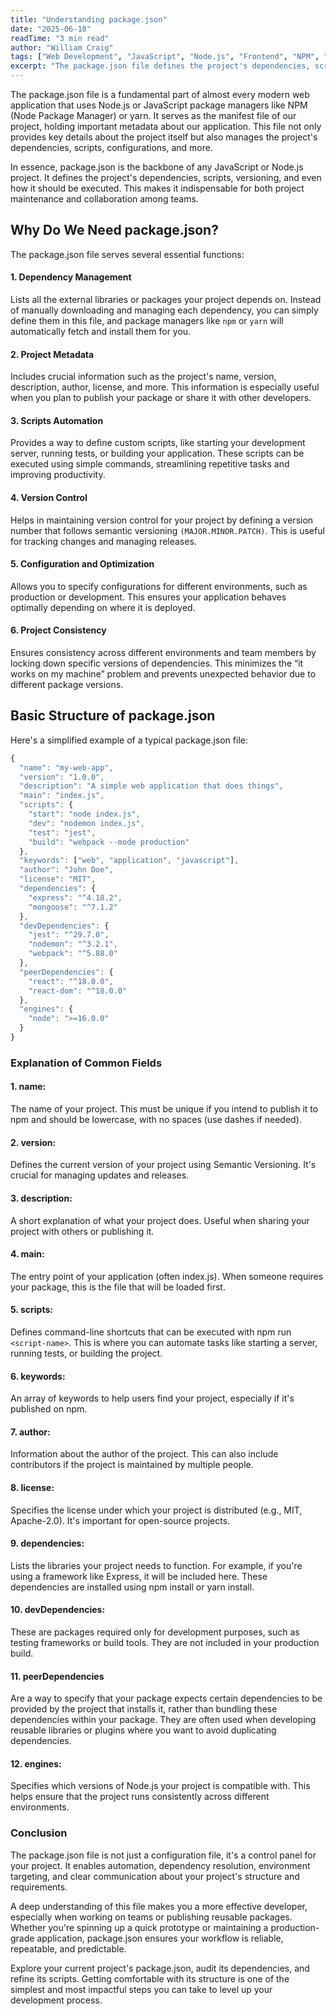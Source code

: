 ```yaml
---
title: "Understanding package.json"
date: "2025-06-18"
readTime: "3 min read"
author: "William Craig"
tags: ["Web Development", "JavaScript", "Node.js", "Frontend", "NPM", "Yarn", "Package.json", "JSON", "Dependencies", "Scripts", "Versioning", "Semantic Versioning"]
excerpt: "The package.json file defines the project's dependencies, scripts, versioning, and even how it should be executed, among other things."
---
```


The package.json file is a fundamental part of almost every modern web application that uses Node.js or JavaScript package managers like NPM (Node Package Manager) or yarn. It serves as the manifest file of our project, holding important metadata about our application. This file not only provides key details about the project itself but also manages the project's dependencies, scripts, configurations, and more.

In essence, package.json is the backbone of any JavaScript or Node.js project. It defines the project's dependencies, scripts, versioning, and even how it should be executed. This makes it indispensable for both project maintenance and collaboration among teams.

## Why Do We Need package.json?

The package.json file serves several essential functions:

#### 1.	Dependency Management
Lists all the external libraries or packages your project depends on. Instead of manually downloading and managing each dependency, you can simply define them in this file, and package managers like `npm` or `yarn` will automatically fetch and install them for you.
#### 2.	Project Metadata
Includes crucial information such as the project's name, version, description, author, license, and more. This information is especially useful when you plan to publish your package or share it with other developers.
#### 3.	Scripts Automation
Provides a way to define custom scripts, like starting your development server, running tests, or building your application. These scripts can be executed using simple commands, streamlining repetitive tasks and improving productivity.
#### 4.	Version Control
Helps in maintaining version control for your project by defining a version number that follows semantic versioning `(MAJOR.MINOR.PATCH)`. This is useful for tracking changes and managing releases.
#### 5.	Configuration and Optimization
Allows you to specify configurations for different environments, such as production or development. This ensures your application behaves optimally depending on where it is deployed.
#### 6.	Project Consistency
Ensures consistency across different environments and team members by locking down specific versions of dependencies. This minimizes the “it works on my machine” problem and prevents unexpected behavior due to different package versions.


## Basic Structure of package.json

Here's a simplified example of a typical package.json file:

```javascript
{
  "name": "my-web-app",
  "version": "1.0.0",
  "description": "A simple web application that does things",
  "main": "index.js",
  "scripts": {
    "start": "node index.js",
    "dev": "nodemon index.js",
    "test": "jest",
    "build": "webpack --mode production"
  },
  "keywords": ["web", "application", "javascript"],
  "author": "John Doe",
  "license": "MIT",
  "dependencies": {
    "express": "^4.18.2",
    "mongoose": "^7.1.2"
  },
  "devDependencies": {
    "jest": "^29.7.0",
    "nodemon": "^3.2.1",
    "webpack": "^5.88.0"
  },
  "peerDependencies": {
    "react": "^18.0.0",
    "react-dom": "^18.0.0"
  },
  "engines": {
    "node": ">=16.0.0"
  }
}
```
### Explanation of Common Fields

#### 1.	name:
The name of your project. This must be unique if you intend to publish it to npm and should be lowercase, with no spaces (use dashes if needed).
#### 2.	version:
Defines the current version of your project using Semantic Versioning. It's crucial for managing updates and releases.
#### 3.	description:
A short explanation of what your project does. Useful when sharing your project with others or publishing it.
#### 4.	main:
The entry point of your application (often index.js). When someone requires your package, this is the file that will be loaded first.
#### 5.	scripts:
Defines command-line shortcuts that can be executed with npm run `<script-name>`. This is where you can automate tasks like starting a server, running tests, or building the project.
#### 6.	keywords:
An array of keywords to help users find your project, especially if it's published on npm.
#### 7.	author:
Information about the author of the project. This can also include contributors if the project is maintained by multiple people.
#### 8.	license:
Specifies the license under which your project is distributed (e.g., MIT, Apache-2.0). It's important for open-source projects.
#### 9.	dependencies:
Lists the libraries your project needs to function. For example, if you're using a framework like Express, it will be included here. These dependencies are installed using npm install or yarn install.
#### 10.	devDependencies:
These are packages required only for development purposes, such as testing frameworks or build tools. They are not included in your production build.
#### 11. peerDependencies
Are a way to specify that your package expects certain dependencies to be provided by the project that installs it, rather than bundling these dependencies within your package. They are often used when developing reusable libraries or plugins where you want to avoid duplicating dependencies.
#### 12.	engines:
Specifies which versions of Node.js your project is compatible with. This helps ensure that the project runs consistently across different environments.

### Conclusion

The package.json file is not just a configuration file, it's a control panel for your project. It enables automation, dependency resolution, environment targeting, and clear communication about your project's structure and requirements.

A deep understanding of this file makes you a more effective developer, especially when working on teams or publishing reusable packages. Whether you're spinning up a quick prototype or maintaining a production-grade application, package.json ensures your workflow is reliable, repeatable, and predictable.

Explore your current project's package.json, audit its dependencies, and refine its scripts. Getting comfortable with its structure is one of the simplest and most impactful steps you can take to level up your development process.